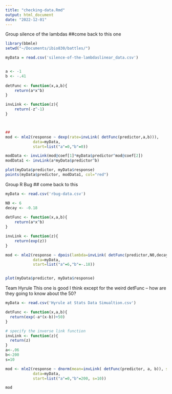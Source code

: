 ```yaml
---
title: "checking-data.Rmd"
output: html_document
date: "2022-12-01"
---
```


Group silence of the lambdas 
##come back to this one
```r
library(bbmle)
setwd("~/Documents/ibio830/battles/")

myData = read.csv('silence-of-the-lambdaslinear_data.csv')


a <- -1
b <- -.41 
  
detFunc <- function(x,a,b){
	return(a*x^b)
}

invLink <- function(z){
	return(-z^-1)
}



##
mod <- mle2(response ~ dexp(rate=invLink( detFunc(predictor,a,b))),
            data=myData,
            start=list("a"=0,"b"=0))

modData <- invLink(mod@coef[1]*myData$predictor^mod@coef[2])
modData1 <- invLink(a*myData$predictor^b)

plot(myData$predictor, myData$response)
points(myData$predictor, modData1, col="red")

```

Group R Bug
## come back to this

```r
myData <- read.csv('rbug-data.csv')

N0 <- 6
decay <- -0.18
  
detFunc <- function(x,a,b){
	return(a*x^b)
}

invLink <- function(z){
	return(exp(z))
}

mod <- mle2(response ~ dpois(lambda=invLink( detFunc(predictor,N0,decay))),
            data=myData,
            start=list("a"=6,"b"=-.18))


plot(myData$predictor, myData$response)

```

Team Hyrule
This one is good I think except for the weird detFunc -- how are they going to know about the 50?

```r
myData <- read.csv('Hyrule at Stats Data Simualtion.csv')

detFunc <- function(x,a,b){
  return(exp(-a*(x-b))+50)
}

# specify the inverse link function
invLink <- function(z){
  return(z)
}
a<-.06
b<-200
s=10

mod <- mle2(response ~ dnorm(mean=invLink( detFunc(predictor, a, b)), sd = s),
            data=myData,
            start=list("a"=0,"b"=200, s=10))

mod

```


